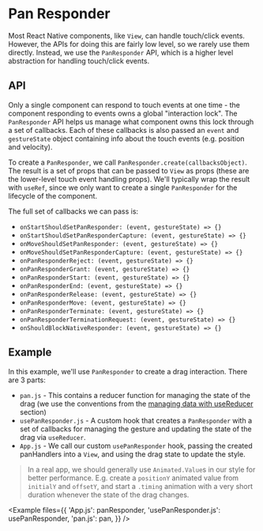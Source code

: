 
# Pan Responder

Most React Native components, like `View`, can handle touch/click events. However, the APIs for doing this are fairly low level, so we rarely use them directly. Instead, we use the `PanResponder` API, which is a higher level abstraction for handling touch/click events.

## API

Only a single component can respond to touch events at one time - the component responding to events owns a global "interaction lock". The `PanResponder` API helps us manage what component owns this lock through a set of callbacks. Each of these callbacks is also passed an `event` and `gestureState` object containing info about the touch events (e.g. position and velocity).

To create a `PanResponder`, we call `PanResponder.create(callbacksObject)`. The result is a set of props that can be passed to `View` as props (these are the lower-level touch event handling props). We'll typically wrap the result with `useRef`, since we only want to create a single `PanResponder` for the lifecycle of the component.

The full set of callbacks we can pass is:

- `onStartShouldSetPanResponder: (event, gestureState) => {}`
- `onStartShouldSetPanResponderCapture: (event, gestureState) => {}`
- `onMoveShouldSetPanResponder: (event, gestureState) => {}`
- `onMoveShouldSetPanResponderCapture: (event, gestureState) => {}`
- `onPanResponderReject: (event, gestureState) => {}`
- `onPanResponderGrant: (event, gestureState) => {}`
- `onPanResponderStart: (event, gestureState) => {}`
- `onPanResponderEnd: (event, gestureState) => {}`
- `onPanResponderRelease: (event, gestureState) => {}`
- `onPanResponderMove: (event, gestureState) => {}`
- `onPanResponderTerminate: (event, gestureState) => {}`
- `onPanResponderTerminationRequest: (event, gestureState) => {}`
- `onShouldBlockNativeResponder: (event, gestureState) => {}`

## Example

In this example, we'll use `PanResponder` to create a drag interaction. There are 3 parts:

- `pan.js` - This contains a reducer function for managing the state of the drag (we use the conventions from the [managing data with useReducer](/app/data_management/usereducer) section)
- `usePanResponder.js` - A custom hook that creates a `PanResponder` with a set of callbacks for managing the gesture and updating the state of the drag via `useReducer`.
- `App.js` - We call our custom `usePanResponder` hook, passing the created panHandlers into a `View`, and using the drag state to update the style.

> In a real app, we should generally use `Animated.Value`s in our style for better performance. E.g. create a `positionY` animated value from `initialY` and `offsetY`, and start a `.timing` animation with a very short duration whenever the state of the drag changes.

<Example
  files={{
    'App.js': panResponder,
    'usePanResponder.js': usePanResponder,
    'pan.js': pan,
  }}
/>

